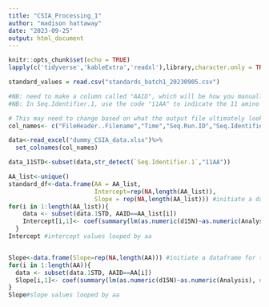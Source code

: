 ```yaml
---
title: "CSIA_Processing_1"
author: "madison hattaway"
date: "2023-09-25"
output: html_document
---
```


```r
knitr::opts_chunk$set(echo = TRUE)
lapply(c('tidyverse','kableExtra','readxl'),library,character.only = TRUE )
```

```r
standard_values = read.csv("standards_batch1_20230905.csv")
```

```r
#NB: need to make a column called "AAID", which will be how you manually identify the AA
#NB: In Seq.Identifier.1, use the code "11AA" to indicate the 11 amino acid standard mix

# This may need to change based on what the output file ultimately looks like
col_names<- c("FileHeader..Filename","Time","Seq.Run.ID","Seq.Identifier.1","Seq.Identifier.2","Seq.Line","Area All","Rt","d15N","Ampl_28","Ampl_29","AAID")

data<-read_excel("dummy_CSIA_data.xlsx")%>%
  set_colnames(col_names)

data_11STD<-subset(data,str_detect(`Seq.Identifier.1`,"11AA"))
```

```r
AA_list<-unique()
standard_df<-data.frame(AA = AA_list, 
                        Intercept=rep(NA,length(AA_list)),
                        Slope = rep(NA,length(AA_list))) #initiate a dataframe for the intercepts of the linear model
for(i in 1:length(AA_list)){
    data <- subset(data.1STD, AAID==AA_list[i])
    Intercept[i,1]<- coef(summary(lm(as.numeric(d15N)~as.numeric(Analysis), data=data)))[1,1]
  }
Intercept #intercept values looped by aa


Slope<-data.frame(Slope=rep(NA,length(AA))) #initiate a dataframe for the slopes of the linear model
for(i in 1:length(AA)){
  data <- subset(data.1STD, AAID==AA[i])
  Slope[i,1]<- coef(summary(lm(as.numeric(d15N)~as.numeric(Analysis), data=data)))[2,1]
}
Slope#slope values looped by aa

```